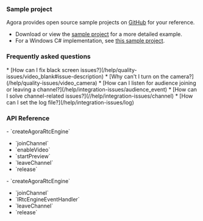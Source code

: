 <PlatformWrapper platform="windows">

### Sample project

Agora provides open source sample projects on [GitHub](https://github.com/Shengwang-Lab/API-Examples-Web) for your reference. 

* Download or view the [sample project](https://github.com/AgoraIO/API-Examples/tree/main/windows/APIExample/APIExample/Basic/LiveBroadcasting) for a more detailed example.
* For a Windows C# implementation, see [this sample project](https://github.com/AgoraIO-Extensions/Agora-C_Sharp-SDK/tree/master/APIExample/src/Basic/JoinChannelVideo).

### Frequently asked questions
<ProductWrapper notAllowed="voice-calling">
* [How can I fix black screen issues?](/help/quality-issues/video_blank#issue-description)
* [Why can't I turn on the camera?](/help/quality-issues/video_camera)
</ProductWrapper>
* [How can I listen for audience joining or leaving a channel?](/help/integration-issues/audience_event)
* [How can I solve channel-related issues?](//help/integration-issues/channel)
* [How can I set the log file?](/help/integration-issues/log)

### API Reference
<ProductWrapper notAllowed="voice-calling">
- <Link to="{{Global.API_REF_CPP_ROOT}}/class_irtcengine.html#api_createagorartcengine">`createAgoraRtcEngine`</Link>

- <Link to="{{Global.API_REF_CPP_ROOT}}/class_irtcengine.html#api_irtcengine_joinchannel2">`joinChannel`</Link>

- <Link to="{{Global.API_REF_CPP_ROOT}}/class_irtcengine.html#api_irtcengine_enablevideo">`enableVideo`</Link>

- <Link to="{{Global.API_REF_CPP_ROOT}}/class_irtcengine.html#api_irtcengine_startpreview">`startPreview`</Link>

- <Link to="{{Global.API_REF_CPP_ROOT}}/class_irtcengine.html#api_irtcengine_leavechannel">`leaveChannel`</Link>

- <Link to="{{Global.API_REF_CPP_ROOT}}/class_irtcengine.html#api_irtcengine_release">`release`</Link>

</ProductWrapper>
<ProductWrapper product="voice-calling">
- <Link to="{{Global.API_REF_CPP_ROOT_VOICE_SDK}}/class_irtcengine.html#api_createagorartcengine">`createAgoraRtcEngine`</Link>

- <Link to="{{Global.API_REF_CPP_ROOT_VOICE_SDK}}/class_irtcengine.html#api_irtcengine_joinchannel2">`joinChannel`</Link>

- <Link to="{{Global.API_REF_CPP_ROOT_VOICE_SDK}}/class_irtcengineeventhandler.html#class_irtcengineeventhandler">`IRtcEngineEventHandler`</Link>

- <Link to="{{Global.API_REF_CPP_ROOT_VOICE_SDK}}/class_irtcengine.html#api_irtcengine_leavechannel">`leaveChannel`</Link>

- <Link to="{{Global.API_REF_CPP_ROOT_VOICE_SDK}}/class_irtcengine.html#api_irtcengine_release">`release`</Link>

</ProductWrapper>
</PlatformWrapper>